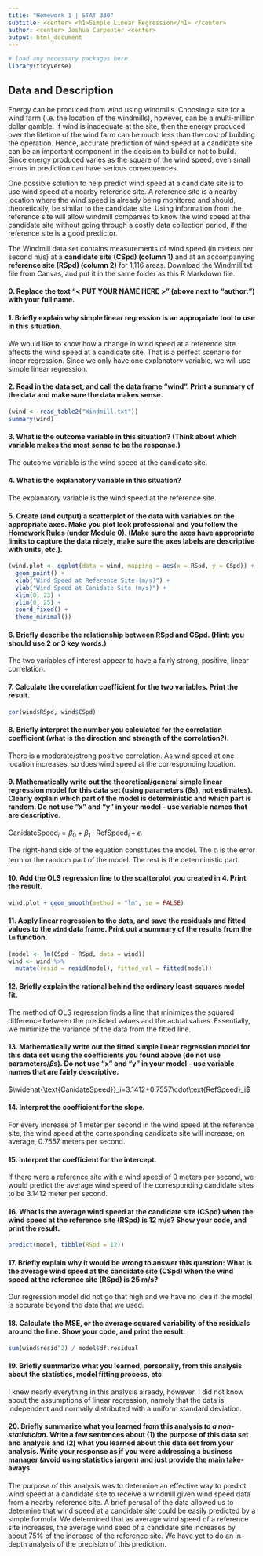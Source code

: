 ```yaml
---
title: "Homework 1 | STAT 330"
subtitle: <center> <h1>Simple Linear Regression</h1> </center>
author: <center> Joshua Carpenter <center>
output: html_document
---
```


<style type="text/css">
h1.title {
  font-size: 40px;
  text-align: center;
}
</style>

```r
# load any necessary packages here
library(tidyverse)
```

## Data and Description

Energy can be produced from wind using windmills. Choosing a site for a wind farm (i.e. the location of the windmills), however, can be a multi-million dollar gamble. If wind is inadequate at the site, then the energy produced over the lifetime of the wind farm can be much less than the cost of building the operation. Hence, accurate prediction of wind speed at a candidate site can be an important component in the decision to build or not to build. Since energy produced varies as the square of the wind speed, even small errors in prediction can have serious consequences.

One possible solution to help predict wind speed at a candidate site is to use wind speed at a nearby reference site. A reference site is a nearby location where the wind speed is already being monitored and should, theoretically, be similar to the candidate site. Using information from the reference site will allow windmill companies to know the wind speed at the candidate site without going through a costly data collection period, if the reference site is a good predictor. 

The Windmill data set contains measurements of wind speed (in meters per second m/s) at a **candidate site (CSpd) (column 1)** and at an accompanying **reference site (RSpd) (column 2)** for 1,116 areas. Download the Windmill.txt file from Canvas, and put it in the same folder as this R Markdown file.

#### 0. Replace the text "< PUT YOUR NAME HERE >" (above next to "author:") with your full name.

#### 1. Briefly explain why simple linear regression is an appropriate tool to use in this situation.

We would like to know how a change in wind speed at a reference site affects the wind speed at a candidate site. That is a perfect scenario for linear regression. Since we only have one explanatory variable, we will use simple linear regression.

#### 2. Read in the data set, and call the data frame "wind". Print a summary of the data and make sure the data makes sense. 

```r
(wind <- read_table2("Windmill.txt"))
summary(wind)
```

#### 3. What is the outcome variable in this situation? (Think about which variable makes the most sense to be the response.)

The outcome variable is the wind speed at the candidate site.

#### 4. What is the explanatory variable in this situation?

The explanatory variable is the wind speed at the reference site.

#### 5. Create (and output) a scatterplot of the data with variables on the appropriate axes. Make you plot look professional and you follow the Homework Rules (under Module 0). (Make sure the axes have appropriate limits to capture the data nicely, make sure the axes labels are descriptive with units, etc.).

```r
(wind.plot <- ggplot(data = wind, mapping = aes(x = RSpd, y = CSpd)) +
  geom_point() +
  xlab("Wind Speed at Reference Site (m/s)") +
  ylab("Wind Speed at Canidate Site (m/s)") +
  xlim(0, 23) +
  ylim(0, 25) +
  coord_fixed() +
  theme_minimal())
```

#### 6. Briefly describe the relationship between RSpd and CSpd. (Hint: you should use 2 or 3 key words.)

The two variables of interest appear to have a fairly strong, positive, linear correlation.

#### 7. Calculate the correlation coefficient for the two variables. Print the result.

```r
cor(wind$RSpd, wind$CSpd)
```

#### 8. Briefly interpret the number you calculated for the correlation coefficient (what is the direction and strength of the correlation?).

There is a moderate/strong positive correlation. As wind speed at one location increases, so does wind speed at the corresponding location.

#### 9. Mathematically write out the theoretical/general simple linear regression model for this data set (using parameters ($\beta$s), not estimates). Clearly explain which part of the model is deterministic and which part is random. Do not use "x" and "y" in your model - use variable names that are descriptive.

$\text{CanidateSpeed}_i=\beta_0+\beta_1\cdot\text{RefSpeed}_i+\epsilon_i$

The right-hand side of the equation constitutes the model. The $\epsilon_i$ is the error term or the random part of the model. The rest is the deterministic part.

#### 10. Add the OLS regression line to the scatterplot you created in 4. Print the result.

```r
wind.plot + geom_smooth(method = "lm", se = FALSE)
```

#### 11. Apply linear regression to the data, and save the residuals and fitted values to the `wind` data frame. Print out a summary of the results from the `lm` function.

```r
(model <- lm(CSpd ~ RSpd, data = wind))
wind <- wind %>%
  mutate(resid = resid(model), fitted_val = fitted(model))
```

#### 12. Briefly explain the rational behind the ordinary least-squares model fit.

The method of OLS regression finds a line that minimizes the squared difference between the predicted values and the actual values. Essentially, we minimize the variance of the data from the fitted line.

#### 13. Mathematically write out the fitted simple linear regression model for this data set using the coefficients you found above (do not use parameters/$\beta$s). Do not use "x" and "y" in your model - use variable names that are fairly descriptive.

$\widehat{\text{CanidateSpeed}}_i=3.1412+0.7557\cdot\text{RefSpeed}_i$

#### 14. Interpret the coefficient for the slope.

For every increase of 1 meter per second in the wind speed at the reference site, the wind speed at the corresponding candidate site will increase, on average, 0.7557 meters per second.

#### 15. Interpret the coefficient for the intercept.

If there were a reference site with a wind speed of 0 meters per second, we would predict the average wind speed of the corresponding candidate sites to be 3.1412 meter per second.

#### 16. What is the average wind speed at the candidate site (CSpd) when the wind speed at the reference site (RSpd) is 12 m/s? Show your code, and print the result.

```r
predict(model, tibble(RSpd = 12))
```

#### 17. Briefly explain why it would be wrong to answer this question: What is the average wind speed at the candidate site (CSpd) when the wind speed at the reference site (RSpd) is 25 m/s?

Our regression model did not go that high and we have no idea if the model is accurate beyond the data that we used.

#### 18. Calculate the MSE, or the average squared variability of the residuals around the line. Show your code, and print the result.

```r
sum(wind$resid^2) / model$df.residual
```

#### 19. Briefly summarize what you learned, personally, from this analysis about the statistics, model fitting process, etc.

I knew nearly everything in this analysis already, however, I did not know about the assumptions of linear regression, namely that the data is independent and normally distributed with a uniform standard deviation.

#### 20. Briefly summarize what you learned from this analysis *to a non-statistician*. Write a few sentences about (1) the purpose of this data set and analysis and (2) what you learned about this data set from your analysis. Write your response as if you were addressing a business manager (avoid using statistics jargon) and just provide the main take-aways.

The purpose of this analysis was to determine an effective way to predict wind speed at a candidate site to receive a windmill given wind speed data from a nearby reference site. A brief perusal of the data allowed us to determine that wind speed at a candidate site could be easily predicted by a simple formula. We determined that as average wind speed of a reference site increases, the average wind seed of a candidate site increases by about 75% of the increase of the reference site. We have yet to do an in-depth analysis of the precision of this prediction.
